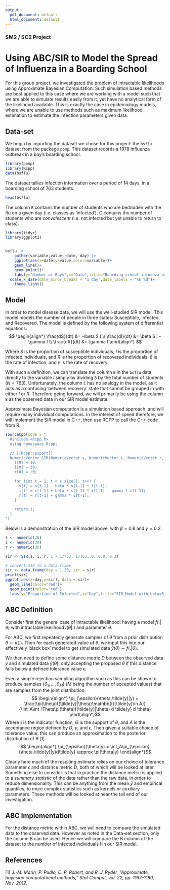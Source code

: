 ```yaml
---
output:
  pdf_document: default
  html_document: default
---
```


### SM2 / SC2 Project

# Using ABC/SIR to Model the Spread of Influenza in a Boarding School

For this group project, we investigated the problem of intractable likelihoods using Approximate Bayesian Computation. Such simulation based methods are best applied to this case where we are working with a model such that we are able to simulate results easily from it, yet have no analytical form of the likelihood available. This is exactly the case in epidemiology models, where we are unable to use methods such as maximum likelihood estimation to estimate the infection parameters given data.

## Data-set

We begin by importing the dataset we chose for this project: the `bsflu` dataset from the package `pomp`. This dataset records a 1978 Influenza outbreak in a boy's boarding school.

```r
library(pomp)
library(Rcpp)
data(bsflu)
```

The dataset tallies infection information over a period of 14 days, in a boarding school of 763 students.

```r
head(bsflu)
```

The column `B` contains the number of students who are bedridden with the flu on a given day (i.e. classes as 'infected'). C contains the number of students who are *convalescent* (i.e. not infected but yet unable to return to class).

```r
library(tidyr)
library(ggplot2)


bsflu |>
    gather(variable,value,-date,-day) |>
    ggplot(aes(x=date,y=value,color=variable))+
    geom_line()+
    geom_point()+
    labs(y="Number of Boys",x="Date",title="Boarding school infuenza outbreak (22nd Jan - 4th Feb)")+
  scale_x_date(date_minor_breaks = "1 day",date_labels = "%b %d")+
    theme_light()
```


## Model

In order to model disease data, we will use the well-studied SIR model. This model models the number of people in three states: Susceptible, Infected, and Recovered. The model is defined by the following system of differential equations: $$
\begin{align*}
\frac{dS}{dt} &= -\beta S I \\
\frac{dI}{dt} &= \beta S I - \gamma I \\
\frac{dR}{dt} &= \gamma I
\end{align*}
$$

Where $S$ is the proportion of susceptible individuals, $I$ is the proportion of infected individuals, and $R$ is the proportion of recovered individuals. $\beta$ is the rate of infection, and $\gamma$ is the rate of recovery.

With such a definition, we can translate the column `B` in the `bsflu` data directly to the variable $I$ simply by dividing `B` by the total number of students ($N=763$). Unfortunately, the column `C` has no analogy in the model, as it acts as a confusing 'between recovery' state that cannot be grouped in with either $I$ or $R$. Therefore going forward, we will primarily be using the column `B` as the observed data in our SIR model estimate.

Approximate Bayesian computation is a simulation based approach, and will require many individual computations. In the interest of speed therefore, we will implement the SIR model in C++, then use RCPP to call the C++ code from R.

```r
sourceCpp(code = "
  #include <Rcpp.h>
  using namespace Rcpp;

  // [[Rcpp::export]]
  NumericVector SIR(NumericVector s, NumericVector i, NumericVector r, double s0, double i0, double r0, double beta, double gamma) {
    s[0] = s0;
    i[0] = i0;
    r[0] = r0;

    for (int t = 1; t < s.size(); t++) {
      s[t] = s[t-1] - beta * s[t-1] * i[t-1];
      i[t] = i[t-1] + beta * s[t-1] * i[t-1] - gamma * i[t-1];
      r[t] = r[t-1] + gamma * i[t-1];
    }

    return i;
  }
")
```

Below is a demonstration of the SIR model above, with $\beta = 0.8$ and $\gamma = 0.2$.

```r
s <- numeric(20)
i <- numeric(20)
r <- numeric(20)

sir <- SIR(s, i, r, 1 - 1/763, 1/763, 0, 0.8, 0.2)

# convert SIR to a data frame
sir <- data.frame(day = 1:20, sir = sir)
print(sir)
ggplot(aes(x=day,y=sir), data = sir)+
  geom_line(color="red")+
  geom_point(color="red")+
  labs(y="Proportion of Infected",x="Day",title="SIR Model with beta=0.8, gamma=0.2")+theme_light()
```

## ABC Definition

Consider first the general case of intractable likelihood: having a model $f(.|\theta)$ with intractable likelihood $l(\theta|.)$ and parameter $\theta$.

For ABC, we first repeatedly generate samples of $\theta$ from a prior distribution $\theta \sim \pi(.)$. Then for each generated value of $\theta$, we input this into our effectively 'black box' model to get simulated data $\tilde{y}(\theta) \sim f(.|\theta)$.

We then need to define some distance metric $D$ between the observed data $y$ and simulated data $\tilde{y}(\theta)$, only accepting the proposed $\theta$ if this distance falls below a defined tolerance value $\epsilon$.

Even a simple rejection sampling algorithm such as this can be shown to produce samples $\{\theta_1,...,\theta_M\}$ ($M$ being the number of accepted values) that are samples from the joint distribution:$$
\begin{align*}
    \pi_{\epsilon}(\theta,\tilde{y}|y) = \frac{\pi(\theta)f(\tilde{y}|\theta)\mathbb{I}(\tilde{y}\in A)}{\int_A\int_\Theta\pi(\theta)f(\tilde{y}|\theta) d \tilde{y} d \theta}
\end{align*}$$ Where $\mathbb{I}$ is the indicator function, $\Theta$ is the support of $\theta$, and $A$ is the acceptance region defined by $D$, $y$, and $\epsilon$. Then given a suitable choice of tolerance value, this can produce an approximation to the posterior distribution of $\theta$ [1].$$
\begin{align*}
    \pi_{\epsilon}(\theta|y) = \int_A\pi_{\epsilon}(\theta,\tilde{y}|y)d\tilde{y} \approx \pi(\theta|y)
\end{align*}$$

Clearly here much of the resulting estimate relies on our choice of tolerance parameter $\epsilon$ and distance metric $D$, both of which will be looked at later. Something else to consider is that in practice the distance metric is applied to a *summary statistic* of the data rather than the raw data, in order to reduce dimensionality. This can be anything from the mean $\bar{y}$ and empirical quantiles, to more complex statistics such as kernels or auxiliary parameters. These methods will be looked at near the tail end of our investigation.

## ABC Implementation

For the distance metric within ABC, we will need to compare the simulated data to the observed data. However as noted in the Data-set section, only the column B can be used. Hence we will compare the B column of the dataset to the number of infected individuals I in our SIR model.

## References

[1] J.*-M. Marin, P. Pudlo, C. P. Robert, and R. J. Ryder, "Approximate bayesian computational methods," Stat Comput, vol. 22, pp. 1167--1180, Nov. 2012.*
